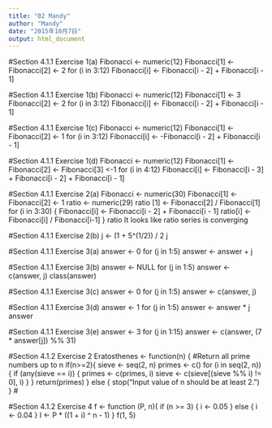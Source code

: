 ```yaml
---
title: "02 Mandy"
author: "Mandy"
date: "2015年10月7日"
output: html_document
---
```


#Section 4.1.1 Exercise 1(a)
Fibonacci <- numeric(12)
Fibonacci[1] <- Fibonacci[2] <- 2
for (i in 3:12) Fibonacci[i] <- Fibonacci[i - 2] + Fibonacci[i - 1]

#Section 4.1.1 Exercise 1(b)
Fibonacci <- numeric(12)
Fibonacci[1] <- 3
Fibonacci[2] <- 2
for (i in 3:12) Fibonacci[i] <- Fibonacci[i - 2] + Fibonacci[i - 1]

#Section 4.1.1 Exercise 1(c)
Fibonacci <- numeric(12)
Fibonacci[1] <- Fibonacci[2] <- 1
for (i in 3:12) Fibonacci[i] <- -Fibonacci[i - 2] + Fibonacci[i - 1]

#Section 4.1.1 Exercise 1(d)
Fibonacci <- numeric(12)
Fibonacci[1] <- Fibonacci[2] <- Fibonacci[3] <-1
for (i in 4:12) Fibonacci[i] <- Fibonacci[i - 3] + Fibonacci[i - 2] + Fibonacci[i - 1]

#Section 4.1.1 Exercise 2(a)
Fibonacci <- numeric(30)
Fibonacci[1] <- Fibonacci[2] <- 1
ratio <- numeric(29)
ratio [1] <- Fibonacci[2] / Fibonacci[1]
for (i in 3:30) {
      Fibonacci[i] <- Fibonacci[i - 2] + Fibonacci[i - 1]
      ratio[i] <- Fibonacci[i] / Fibonacci[i-1]
}
ratio
It looks like ratio series is converging

#Section 4.1.1 Exercise 2(b)
j <- (1 + 5^(1/2)) / 2
j

#Section 4.1.1 Exercise 3(a)
answer <- 0
for (j in 1:5) answer <- answer + j

#Section 4.1.1 Exercise 3(b)
answer <- NULL
for (j in 1:5) answer <- c(answer, j)
class(answer)

#Section 4.1.1 Exercise 3(c)
answer <- 0
for (j in 1:5) answer <- c(answer, j)

#Section 4.1.1 Exercise 3(d)
answer <- 1
for (j in 1:5) answer <- answer * j
answer

#Section 4.1.1 Exercise 3(e)
answer <- 3
for (j in 1:15) answer <- c(answer, (7 * answer[j]) %% 31)

#Section 4.1.2 Exercise 2
Eratosthenes <- function(n) {
 #Return all prime numbers up to n 
    if(n>=2){
      sieve <- seq(2, n)
      primes <- c()
      for (i in seq(2, n)) {
        if (any(sieve == i)) {
          primes <- c(primes, i)
          sieve <- c(sieve[(sieve %% i) != 0], i)
        }
      }
      return(primes)
    } else {
        stop("Input value of n should be at least 2.")
}
  #
  
#Section 4.1.2 Exercise 4
f <- function (P, n){
  if (n >= 3) {
    i <- 0.05
  } 
  else {
    i <- 0.04
  }
  I <- P * ((1 + i) ^ n - 1)
}
f(1, 5)

